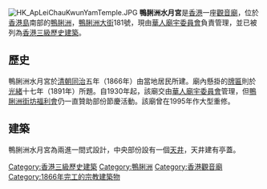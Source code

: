 {{Coord|22.2850204|114.1475467|type:landmark_region:HK_source:GoogleMaps|display=title}}
[[File:HK_ApLeiChauKwunYamTemple.JPG|thumb]] 
'''鴨脷洲水月宮'''是[[香港|香港]]一座[[觀音廟|觀音廟]]，位於[[香港島|香港島]]南部的[[鴨脷洲|鴨脷洲]]，[[鴨脷洲大街|鴨脷洲大街]]181號，現由[[華人廟宇委員會|華人廟宇委員會]]負責管理，並已被列為[[香港三級歷史建築|香港三級歷史建築]]。

==歷史==
鴨脷洲水月宮於[[清朝|清朝]][[同治|同治]]五年（1866年）由當地居民所建。廟內懸掛的[[牌匾|牌匾]]則於[[光緒|光緒]]十七年（1891年）所題。自1930年起，該廟交由[[華人廟宇委員會|華人廟宇委員會]]管理，但[[鴨脷洲街坊福利會|鴨脷洲街坊福利會]]仍一直贊助部份節慶活動。該廟曾在1995年作大型重修。

==建築==

鴨脷洲水月宮為兩進一間式設計，中央部份設有一個[[天井|天井]]，天井建有亭蓋。

{{HK-buil-stub}}
{{香港三級歷史建築}}
[[Category:香港三級歷史建築|Category:香港三級歷史建築]]
[[Category:鴨脷洲|Category:鴨脷洲]]
[[Category:香港觀音廟|Category:香港觀音廟]]
[[Category:1866年完工的宗教建築物|Category:1866年完工的宗教建築物]]